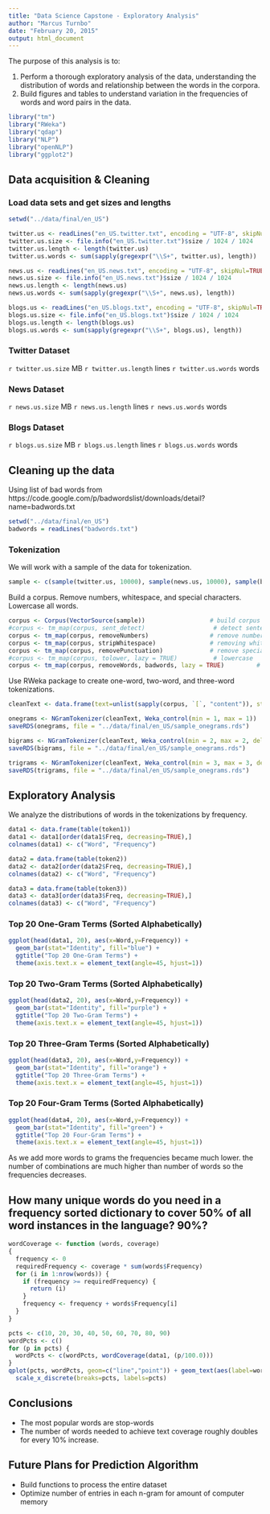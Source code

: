 ```yaml
---
title: "Data Science Capstone - Exploratory Analysis"
author: "Marcus Turnbo"
date: "February 20, 2015"
output: html_document
---
```


The purpose of this analysis is to:

1. Perform a thorough exploratory analysis of the data, understanding the distribution of words and relationship between the words in the corpora. 
2. Build figures and tables to understand variation in the frequencies of words and word pairs in the data.

```r
library("tm") 
library("RWeka") 
library("qdap") 
library("NLP") 
library("openNLP") 
library("ggplot2") 
```

## Data acquisition & Cleaning

### Load data sets and get sizes and lengths
```r
setwd("../data/final/en_US")

twitter.us <- readLines("en_US.twitter.txt", encoding = "UTF-8", skipNul=TRUE)
twitter.us.size <- file.info("en_US.twitter.txt")$size / 1024 / 1024
twitter.us.length <- length(twitter.us)
twitter.us.words <- sum(sapply(gregexpr("\\S+", twitter.us), length))

news.us <- readLines("en_US.news.txt", encoding = "UTF-8", skipNul=TRUE)
news.us.size <- file.info("en_US.news.txt")$size / 1024 / 1024
news.us.length <- length(news.us)
news.us.words <- sum(sapply(gregexpr("\\S+", news.us), length))

blogs.us <- readLines("en_US.blogs.txt", encoding = "UTF-8", skipNul=TRUE)
blogs.us.size <- file.info("en_US.blogs.txt")$size / 1024 / 1024
blogs.us.length <- length(blogs.us)
blogs.us.words <- sum(sapply(gregexpr("\\S+", blogs.us), length))
```

### Twitter Dataset
`r twitter.us.size` MB
`r twitter.us.length` lines
`r twitter.us.words` words

### News Dataset
`r news.us.size` MB
`r news.us.length` lines
`r news.us.words` words

### Blogs Dataset
`r blogs.us.size` MB
`r blogs.us.length` lines
`r blogs.us.words` words

## Cleaning up the data
Using list of bad words from
https://code.google.com/p/badwordslist/downloads/detail?name=badwords.txt

```r
setwd("../data/final/en_US")
badwords = readLines("badwords.txt")
```

### Tokenization

We will work with a sample of the data for tokenization.

```r
sample <- c(sample(twitter.us, 10000), sample(news.us, 10000), sample(blogs.us, 10000))
```

Build a corpus.  Remove numbers, whitespace, and special characters.  Lowercase all words.

```r
corpus <- Corpus(VectorSource(sample))                  # build corpus
#corpus <- tm_map(corpus, sent_detect)                   # detect sentences
corpus <- tm_map(corpus, removeNumbers)                 # remove numbers
corpus <- tm_map(corpus, stripWhitespace)               # removing whitespace
corpus <- tm_map(corpus, removePunctuation)             # remove special characters
#corpus <- tm_map(corpus, tolower, lazy = TRUE)          # lowercase 
corpus <- tm_map(corpus, removeWords, badwords, lazy = TRUE)         # bad words
```

Use RWeka package to create one-word, two-word, and three-word tokenizations.

```r
cleanText <- data.frame(text=unlist(sapply(corpus, `[`, "content")), stringsAsFactors = FALSE)

onegrams <- NGramTokenizer(cleanText, Weka_control(min = 1, max = 1))
saveRDS(onegrams, file = "../data/final/en_US/sample_onegrams.rds")

bigrams <- NGramTokenizer(cleanText, Weka_control(min = 2, max = 2, delimiters = " \\r\\n\\t.,;:\"()?!"))
saveRDS(bigrams, file = "../data/final/en_US/sample_onegrams.rds")

trigrams <- NGramTokenizer(cleanText, Weka_control(min = 3, max = 3, delimiters = " \\r\\n\\t.,;:\"()?!"))
saveRDS(trigrams, file = "../data/final/en_US/sample_onegrams.rds")
```


## Exploratory Analysis

We analyze the distributions of words in the tokenizations by frequency.

```r
data1 <- data.frame(table(token1))
data1 <- data1[order(data1$Freq, decreasing=TRUE),]
colnames(data1) <- c("Word", "Frequency")

data2 = data.frame(table(token2))
data2 <- data2[order(data2$Freq, decreasing=TRUE),]
colnames(data2) <- c("Word", "Frequency")

data3 = data.frame(table(token3))
data3 <- data3[order(data3$Freq, decreasing=TRUE),]
colnames(data3) <- c("Word", "Frequency")
```

### Top 20 One-Gram Terms (Sorted Alphabetically)
```r
ggplot(head(data1, 20), aes(x=Word,y=Frequency)) +
  geom_bar(stat="Identity", fill="blue") +
  ggtitle("Top 20 One-Gram Terms") +
  theme(axis.text.x = element_text(angle=45, hjust=1))
```

### Top 20 Two-Gram Terms (Sorted Alphabetically)
```r
ggplot(head(data2, 20), aes(x=Word,y=Frequency)) +
  geom_bar(stat="Identity", fill="purple") +
  ggtitle("Top 20 Two-Gram Terms") +
  theme(axis.text.x = element_text(angle=45, hjust=1))
```

### Top 20 Three-Gram Terms (Sorted Alphabetically)
```r
ggplot(head(data3, 20), aes(x=Word,y=Frequency)) +
  geom_bar(stat="Identity", fill="orange") +
  ggtitle("Top 20 Three-Gram Terms") +
  theme(axis.text.x = element_text(angle=45, hjust=1))
```

### Top 20 Four-Gram Terms (Sorted Alphabetically)
```r
ggplot(head(data4, 20), aes(x=Word,y=Frequency)) +
  geom_bar(stat="Identity", fill="green") +
  ggtitle("Top 20 Four-Gram Terms") +
  theme(axis.text.x = element_text(angle=45, hjust=1))
```

As we add more words to grams the frequencies became much lower. 
the number of combinations are much higher than number of words so the frequencies decreases.


## How many unique words do you need in a frequency sorted dictionary to cover 50% of all word instances in the language? 90%?

```r
wordCoverage <- function (words, coverage)
{
  frequency <- 0
  requiredFrequency <- coverage * sum(words$Frequency)
  for (i in 1:nrow(words)) {
    if (frequency >= requiredFrequency) {
      return (i)
    }
    frequency <- frequency + words$Frequency[i]
  }
}
```

```r
pcts <- c(10, 20, 30, 40, 50, 60, 70, 80, 90)
wordPcts <- c()
for (p in pcts) {
  wordPcts <- c(wordPcts, wordCoverage(data1, (p/100.0)))
}
qplot(pcts, wordPcts, geom=c("line","point")) + geom_text(aes(label=wordPcts), hjust=1.3, vjust=-0.2) + 
  scale_x_discrete(breaks=pcts, labels=pcts)
```

## Conclusions
- The most popular words are stop-words
- The number of words needed to achieve text coverage roughly doubles for every 10% increase.

## Future Plans for Prediction Algorithm
- Build functions to process the entire dataset
- Optimize number of entries in each n-gram for amount of computer memory



